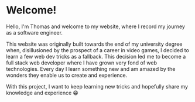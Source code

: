 # Welcome!

Hello, I'm Thomas and welcome to my website, where I record my journey as a software engineer. 

This website was originally built towards the end of my university degree when, disillusioned by the prospect 
of a career in video games, I decided to learn a few web dev tricks as a fallback. 
This decision led me to become a full stack web developer where I have grown very fond of web technologies. 
Every day I learn something new and am amazed by the wonders they enable us to create and experience. 

With this project, I want to keep learning new tricks and hopefully share my knowledge and experience 😁
